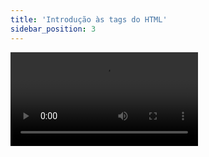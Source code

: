 ```yaml
---
title: 'Introdução às tags do HTML'
sidebar_position: 3
---
```


<video src='https://www.youtube.com/embed/34Toas7WpAQ?list=PLc77ERAwzB_1gKZMGke5504UIv_nRWWQ_' />

## Links mencionados

- [Elementos HTML (Mozilla)](https://developer.mozilla.org/pt-BR/docs/Web/HTML/Element)
- [Tags HTML (W3Schools)](https://w3schools.com/TAgs/default.asp)
